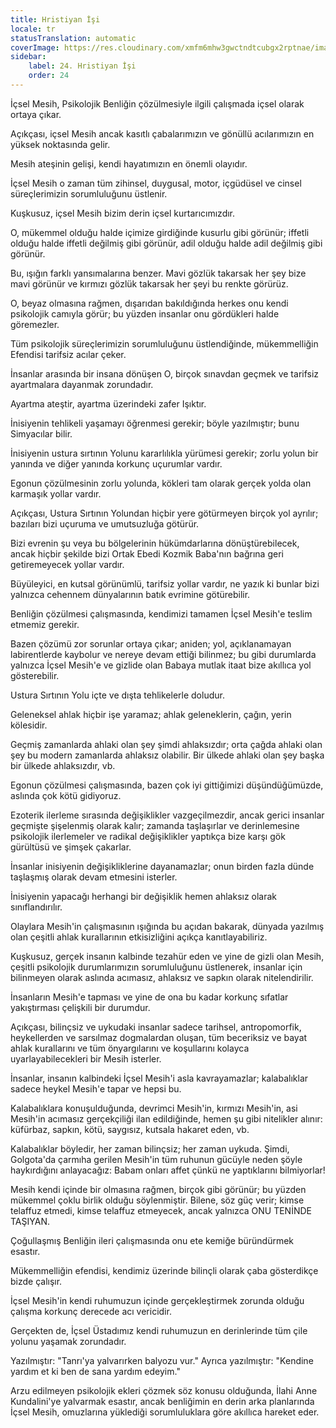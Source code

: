 ```yaml
---
title: Hristiyan İşi
locale: tr
statusTranslation: automatic
coverImage: https://res.cloudinary.com/xmfm6mhw3gwctndtcubgx2rptnae/image/upload/v1741354419/small_cover_la_gran_rebelion_28716e29d2.webp
sidebar:
    label: 24. Hristiyan İşi
    order: 24
---
```

İçsel Mesih, Psikolojik Benliğin çözülmesiyle ilgili çalışmada içsel olarak ortaya çıkar.

Açıkçası, içsel Mesih ancak kasıtlı çabalarımızın ve gönüllü acılarımızın en yüksek noktasında gelir.

Mesih ateşinin gelişi, kendi hayatımızın en önemli olayıdır.

İçsel Mesih o zaman tüm zihinsel, duygusal, motor, içgüdüsel ve cinsel süreçlerimizin sorumluluğunu üstlenir.

Kuşkusuz, içsel Mesih bizim derin içsel kurtarıcımızdır.

O, mükemmel olduğu halde içimize girdiğinde kusurlu gibi görünür; iffetli olduğu halde iffetli değilmiş gibi görünür, adil olduğu halde adil değilmiş gibi görünür.

Bu, ışığın farklı yansımalarına benzer. Mavi gözlük takarsak her şey bize mavi görünür ve kırmızı gözlük takarsak her şeyi bu renkte görürüz.

O, beyaz olmasına rağmen, dışarıdan bakıldığında herkes onu kendi psikolojik camıyla görür; bu yüzden insanlar onu gördükleri halde göremezler.

Tüm psikolojik süreçlerimizin sorumluluğunu üstlendiğinde, mükemmelliğin Efendisi tarifsiz acılar çeker.

İnsanlar arasında bir insana dönüşen O, birçok sınavdan geçmek ve tarifsiz ayartmalara dayanmak zorundadır.

Ayartma ateştir, ayartma üzerindeki zafer Işıktır.

İnisiyenin tehlikeli yaşamayı öğrenmesi gerekir; böyle yazılmıştır; bunu Simyacılar bilir.

İnisiyenin ustura sırtının Yolunu kararlılıkla yürümesi gerekir; zorlu yolun bir yanında ve diğer yanında korkunç uçurumlar vardır.

Egonun çözülmesinin zorlu yolunda, kökleri tam olarak gerçek yolda olan karmaşık yollar vardır.

Açıkçası, Ustura Sırtının Yolundan hiçbir yere götürmeyen birçok yol ayrılır; bazıları bizi uçuruma ve umutsuzluğa götürür.

Bizi evrenin şu veya bu bölgelerinin hükümdarlarına dönüştürebilecek, ancak hiçbir şekilde bizi Ortak Ebedi Kozmik Baba'nın bağrına geri getiremeyecek yollar vardır.

Büyüleyici, en kutsal görünümlü, tarifsiz yollar vardır, ne yazık ki bunlar bizi yalnızca cehennem dünyalarının batık evrimine götürebilir.

Benliğin çözülmesi çalışmasında, kendimizi tamamen İçsel Mesih'e teslim etmemiz gerekir.

Bazen çözümü zor sorunlar ortaya çıkar; aniden; yol, açıklanamayan labirentlerde kaybolur ve nereye devam ettiği bilinmez; bu gibi durumlarda yalnızca İçsel Mesih'e ve gizlide olan Babaya mutlak itaat bize akıllıca yol gösterebilir.

Ustura Sırtının Yolu içte ve dışta tehlikelerle doludur.

Geleneksel ahlak hiçbir işe yaramaz; ahlak geleneklerin, çağın, yerin kölesidir.

Geçmiş zamanlarda ahlaki olan şey şimdi ahlaksızdır; orta çağda ahlaki olan şey bu modern zamanlarda ahlaksız olabilir. Bir ülkede ahlaki olan şey başka bir ülkede ahlaksızdır, vb.

Egonun çözülmesi çalışmasında, bazen çok iyi gittiğimizi düşündüğümüzde, aslında çok kötü gidiyoruz.

Ezoterik ilerleme sırasında değişiklikler vazgeçilmezdir, ancak gerici insanlar geçmişte şişelenmiş olarak kalır; zamanda taşlaşırlar ve derinlemesine psikolojik ilerlemeler ve radikal değişiklikler yaptıkça bize karşı gök gürültüsü ve şimşek çakarlar.

İnsanlar inisiyenin değişikliklerine dayanamazlar; onun birden fazla dünde taşlaşmış olarak devam etmesini isterler.

İnisiyenin yapacağı herhangi bir değişiklik hemen ahlaksız olarak sınıflandırılır.

Olaylara Mesih'in çalışmasının ışığında bu açıdan bakarak, dünyada yazılmış olan çeşitli ahlak kurallarının etkisizliğini açıkça kanıtlayabiliriz.

Kuşkusuz, gerçek insanın kalbinde tezahür eden ve yine de gizli olan Mesih, çeşitli psikolojik durumlarımızın sorumluluğunu üstlenerek, insanlar için bilinmeyen olarak aslında acımasız, ahlaksız ve sapkın olarak nitelendirilir.

İnsanların Mesih'e tapması ve yine de ona bu kadar korkunç sıfatlar yakıştırması çelişkili bir durumdur.

Açıkçası, bilinçsiz ve uykudaki insanlar sadece tarihsel, antropomorfik, heykellerden ve sarsılmaz dogmalardan oluşan, tüm beceriksiz ve bayat ahlak kurallarını ve tüm önyargılarını ve koşullarını kolayca uyarlayabilecekleri bir Mesih isterler.

İnsanlar, insanın kalbindeki İçsel Mesih'i asla kavrayamazlar; kalabalıklar sadece heykel Mesih'e tapar ve hepsi bu.

Kalabalıklara konuşulduğunda, devrimci Mesih'in, kırmızı Mesih'in, asi Mesih'in acımasız gerçekçiliği ilan edildiğinde, hemen şu gibi nitelikler alınır: küfürbaz, sapkın, kötü, saygısız, kutsala hakaret eden, vb.

Kalabalıklar böyledir, her zaman bilinçsiz; her zaman uykuda. Şimdi, Golgota'da çarmıha gerilen Mesih'in tüm ruhunun gücüyle neden şöyle haykırdığını anlayacağız: Babam onları affet çünkü ne yaptıklarını bilmiyorlar!

Mesih kendi içinde bir olmasına rağmen, birçok gibi görünür; bu yüzden mükemmel çoklu birlik olduğu söylenmiştir. Bilene, söz güç verir; kimse telaffuz etmedi, kimse telaffuz etmeyecek, ancak yalnızca ONU TENİNDE TAŞIYAN.

Çoğullaşmış Benliğin ileri çalışmasında onu ete kemiğe büründürmek esastır.

Mükemmelliğin efendisi, kendimiz üzerinde bilinçli olarak çaba gösterdikçe bizde çalışır.

İçsel Mesih'in kendi ruhumuzun içinde gerçekleştirmek zorunda olduğu çalışma korkunç derecede acı vericidir.

Gerçekten de, İçsel Üstadımız kendi ruhumuzun en derinlerinde tüm çile yolunu yaşamak zorundadır.

Yazılmıştır: "Tanrı'ya yalvarırken balyozu vur." Ayrıca yazılmıştır: "Kendine yardım et ki ben de sana yardım edeyim."

Arzu edilmeyen psikolojik ekleri çözmek söz konusu olduğunda, İlahi Anne Kundalini'ye yalvarmak esastır, ancak benliğimin en derin arka planlarında İçsel Mesih, omuzlarına yüklediği sorumluluklara göre akıllıca hareket eder.

